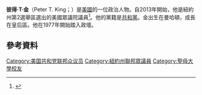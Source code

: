 '''彼得·T·金'''（Peter T. King；{{bd|1944年|4月5日}}）是[[美國|美國]]的一位政治人物。自2013年開始，他是紐約州第2選舉區選出的美國眾議院議員<ref>{{cite web|title=Rep. King To Step Down As House Homeland Security Committee Chair|url=http://www.ny1.com/content/politics/political_news/172813/rep--king-to-step-down-as-house-homeland-security-committee-chair|publisher=NY1|accessdate=November 26, 2012|deadurl=yes|archiveurl=https://web.archive.org/web/20130516214645/http://www.ny1.com/content/politics/political_news/172813/rep--king-to-step-down-as-house-homeland-security-committee-chair|archivedate=2013年5月16日}}</ref>。他的黨籍是[[共和黨_(美國)|共和黨]]。金出生在曼哈頓，成長在皇后區。他在1977年開始踏入政壇。
== 參考資料 ==
{{reflist}}

{{DEFAULTSORT:King, Peter T.}}
[[Category:美国共和党联邦众议员|Category:美国共和党联邦众议员]]
[[Category:紐約州聯邦眾議員|Category:紐約州聯邦眾議員]]
[[Category:聖母大學校友|Category:聖母大學校友]]